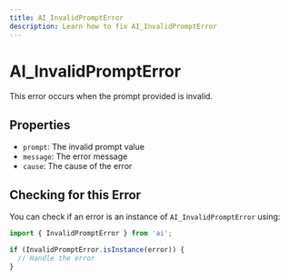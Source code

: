 ```yaml
---
title: AI_InvalidPromptError
description: Learn how to fix AI_InvalidPromptError
---
```


# AI_InvalidPromptError

This error occurs when the prompt provided is invalid.

## Properties

- `prompt`: The invalid prompt value
- `message`: The error message
- `cause`: The cause of the error

## Checking for this Error

You can check if an error is an instance of `AI_InvalidPromptError` using:

```typescript
import { InvalidPromptError } from 'ai';

if (InvalidPromptError.isInstance(error)) {
  // Handle the error
}
```
